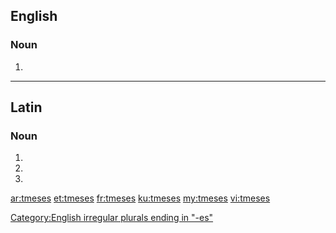 ==English==

===Noun===
{{head|en|plural}}

# {{plural of|tmesis|lang=en|nocat=1}}

[[Category:English irregular plurals ending in "-es"]]

----

==Latin==

===Noun===
{{la-noun-form|tmēsēs}}

# {{inflection of|tmēsis||nom|p|lang=la}}
# {{inflection of|tmēsis||acc|p|lang=la}}
# {{inflection of|tmēsis||voc|p|lang=la}}

[[ar:tmeses]]
[[et:tmeses]]
[[fr:tmeses]]
[[ku:tmeses]]
[[my:tmeses]]
[[vi:tmeses]]